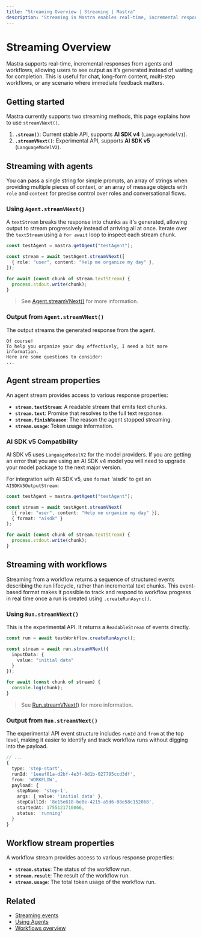 ```yaml
---
title: "Streaming Overview | Streaming | Mastra"
description: "Streaming in Mastra enables real-time, incremental responses from both agents and workflows, providing immediate feedback as AI-generated content is produced."
---
```



# Streaming Overview

<StreamVNextCallout />

Mastra supports real-time, incremental responses from agents and workflows, allowing users to see output as it’s generated instead of waiting for completion. This is useful for chat, long-form content, multi-step workflows, or any scenario where immediate feedback matters.

## Getting started

Mastra currently supports two streaming methods, this page explains how to use `streamVNext()`.

1. **`.stream()`**: Current stable API, supports **AI SDK v4** (`LanguageModelV1`).
2. **`.streamVNext()`**: Experimental API, supports **AI SDK v5** (`LanguageModelV2`).

## Streaming with agents

You can pass a single string for simple prompts, an array of strings when providing multiple pieces of context, or an array of message objects with `role` and `content` for precise control over roles and conversational flows.

### Using `Agent.streamVNext()`

A `textStream` breaks the response into chunks as it's generated, allowing output to stream progressively instead of arriving all at once.  Iterate over the `textStream` using a `for await` loop to inspect each stream chunk.

```typescript {3,7} showLineNumbers copy
const testAgent = mastra.getAgent("testAgent");

const stream = await testAgent.streamVNext([
  { role: "user", content: "Help me organize my day" },
]);

for await (const chunk of stream.textStream) {
  process.stdout.write(chunk);
}
```

> See [Agent.streamVNext()](../../reference/agents/streamVNext.mdx) for more information.

### Output from `Agent.streamVNext()`

The output streams the generated response from the agent.

```text
Of course!
To help you organize your day effectively, I need a bit more information.
Here are some questions to consider:
...
```

## Agent stream properties

An agent stream provides access to various response properties:

- **`stream.textStream`**: A readable stream that emits text chunks.
- **`stream.text`**: Promise that resolves to the full text response.
- **`stream.finishReason`**: The reason the agent stopped streaming.
- **`stream.usage`**: Token usage information.


### AI SDK v5 Compatibility

AI SDK v5 uses `LanguageModelV2` for the model providers. If you are getting an error that you are using an AI SDK v4 model you will need to upgrade your model package to the next major version.

For integration with AI SDK v5, use `format` 'aisdk' to get an `AISDKV5OutputStream`:

```typescript {5} showLineNumbers copy
const testAgent = mastra.getAgent("testAgent");

const stream = await testAgent.streamVNext(
  [{ role: "user", content: "Help me organize my day" }],
  { format: "aisdk" }
);

for await (const chunk of stream.textStream) {
  process.stdout.write(chunk);
}
```

## Streaming with workflows

Streaming from a workflow returns a sequence of structured events describing the run lifecycle, rather than incremental text chunks. This event-based format makes it possible to track and respond to workflow progress in real time once a run is created using `.createRunAsync()`.

### Using `Run.streamVNext()`

This is the experimental API. It returns a `ReadableStream` of events directly.

```typescript {3,9} showLineNumbers copy
const run = await testWorkflow.createRunAsync();

const stream = await run.streamVNext({
  inputData: {
    value: "initial data"
  }
});

for await (const chunk of stream) {
  console.log(chunk);
}
```

> See [Run.streamVNext()](../../reference/workflows/run-methods/streamVNext.mdx) for more information.

### Output from `Run.streamVNext()`

The experimental API event structure includes `runId` and `from` at the top level, making it easier to identify and track workflow runs without digging into the payload.

```typescript
// ...
{
  type: 'step-start',
  runId: '1eeaf01a-d2bf-4e3f-8d1b-027795ccd3df',
  from: 'WORKFLOW',
  payload: {
    stepName: 'step-1',
    args: { value: 'initial data' },
    stepCallId: '8e15e618-be0e-4215-a5d6-08e58c152068',
    startedAt: 1755121710066,
    status: 'running'
  }
}
```

## Workflow stream properties

A workflow stream provides access to various response properties:

- **`stream.status`**: The status of the workflow run.
- **`stream.result`**: The result of the workflow run.
- **`stream.usage`**: The total token usage of the workflow run.

## Related

- [Streaming events](./events.mdx)
- [Using Agents](../agents/overview.mdx)
- [Workflows overview](../workflows/overview.mdx)
